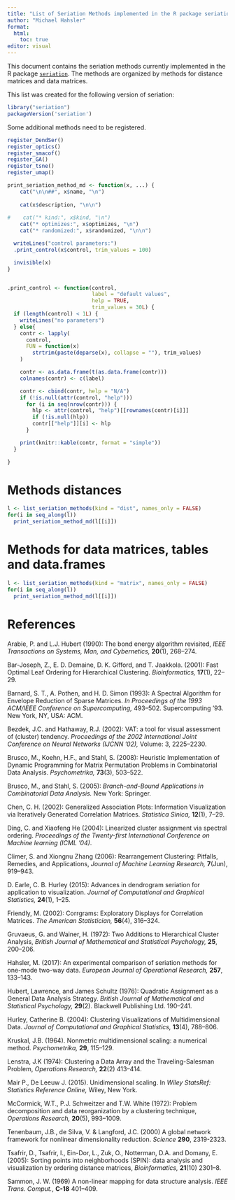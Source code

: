 ```yaml
---
title: "List of Seriation Methods implemented in the R package seriation"
author: "Michael Hahsler"
format: 
  html:
    toc: true
editor: visual
---
```


This document contains the seriation methods currently implemented in the R package [`seriation`](https://github.com/mhahsler/seriation). The methods are organized by methods for distance matrices and data matrices.

This list was created for the following version of seriation:
```r
library("seriation")
packageVersion('seriation')
```

Some additional methods need to be registered.

```r
register_DendSer()
register_optics()
register_smacof()
register_GA()
register_tsne()
register_umap()
```

```r
print_seriation_method_md <- function(x, ...) {
    cat("\n\n##", x$name, "\n")
  
    cat(x$description, "\n\n")
    
#    cat("* kind:", x$kind, "\n")
    cat("* optimizes:", x$optimizes, "\n")
    cat("* randomized:", x$randomized, "\n\n")

  writeLines("control parameters:")
  .print_control(x$control, trim_values = 100)

  invisible(x)
}


.print_control <- function(control,
                           label = "default values",
                           help = TRUE,
                           trim_values = 30L) {
  if (length(control) < 1L) {
    writeLines("no parameters")
  } else{
    contr <- lapply(
      control,
      FUN = function(x)
        strtrim(paste(deparse(x), collapse = ""), trim_values)
    )

    contr <- as.data.frame(t(as.data.frame(contr)))
    colnames(contr) <- c(label)

    contr <- cbind(contr, help = "N/A")
    if (!is.null(attr(control, "help")))
      for (i in seq(nrow(contr))) {
        hlp <- attr(control, "help")[[rownames(contr)[i]]]
        if (!is.null(hlp))
        contr[["help"]][i] <- hlp
      }

    print(knitr::kable(contr, format = "simple"))
  }

}
```

# Methods distances

```r
l <- list_seriation_methods(kind = "dist", names_only = FALSE)
for(i in seq_along(l))
  print_seriation_method_md(l[[i]])
```

# Methods for data matrices, tables and data.frames

```r
l <- list_seriation_methods(kind = "matrix", names_only = FALSE)
for(i in seq_along(l))
  print_seriation_method_md(l[[i]])
```

# References

Arabie, P. and L.J. Hubert (1990): The bond energy algorithm
revisited, _IEEE Transactions on Systems, Man, and Cybernetics,_
**20**(1), 268--274.
\doi{10.1109/21.47829}

Bar-Joseph, Z., E. D. Demaine, D. K. Gifford, and T. Jaakkola. (2001): Fast
Optimal Leaf Ordering for Hierarchical Clustering. _Bioinformatics,_
**17**(1), 22--29.
\doi{10.1093/bioinformatics/17.suppl_1.S22}

Barnard, S. T., A. Pothen, and H. D. Simon (1993): A Spectral Algorithm for
Envelope Reduction of Sparse Matrices. _In Proceedings of the 1993
ACM/IEEE Conference on Supercomputing,_ 493--502. Supercomputing '93. New
York, NY, USA: ACM. \url{https://ieeexplore.ieee.org/document/1263497}

Bezdek, J.C. and Hathaway, R.J. (2002): VAT: a tool for visual assessment of
(cluster) tendency. _Proceedings of the 2002 International Joint
Conference on Neural Networks (IJCNN '02),_ Volume: 3, 2225--2230.
\doi{10.1109/IJCNN.2002.1007487}

Brusco, M., Koehn, H.F., and Stahl, S. (2008): Heuristic Implementation of
Dynamic Programming for Matrix Permutation Problems in Combinatorial Data
Analysis. _Psychometrika,_ **73**(3), 503--522.
\doi{10.1007/s11336-007-9049-5}

Brusco, M., and Stahl, S. (2005): _Branch-and-Bound Applications in
Combinatorial Data Analysis._ New York: Springer.
\doi{10.1007/0-387-28810-4}

Chen, C. H. (2002): Generalized Association Plots: Information Visualization
via Iteratively Generated Correlation Matrices. _Statistica Sinica,_
**12**(1), 7--29.

Ding, C. and Xiaofeng He (2004): Linearized cluster assignment via spectral
ordering. _Proceedings of the Twenty-first International Conference on
Machine learning (ICML '04)_.
\doi{10.1145/1015330.1015407}

Climer, S. and Xiongnu Zhang (2006): Rearrangement Clustering: Pitfalls,
Remedies, and Applications, _Journal of Machine Learning Research,_
**7**(Jun), 919--943.

D. Earle, C. B. Hurley (2015): Advances in dendrogram seriation
for application to visualization.
_Journal of Computational and Graphical Statistics,_ **24**(1), 1--25.

Friendly, M. (2002): Corrgrams: Exploratory Displays for Correlation
Matrices. _The American Statistician,_ **56**(4), 316--324.
\doi{10.1198/000313002533}

Gruvaeus, G. and Wainer, H. (1972): Two Additions to Hierarchical Cluster
Analysis, _British Journal of Mathematical and Statistical Psychology,_
**25**, 200--206.
\doi{10.1111/j.2044-8317.1972.tb00491.x}

Hahsler, M. (2017): An experimental comparison of seriation methods for
one-mode two-way data. _European Journal of Operational Research,_
**257**, 133--143.
\doi{10.1016/j.ejor.2016.08.066}

Hubert, Lawrence, and James Schultz (1976): Quadratic Assignment as a
General Data Analysis Strategy. _British Journal of Mathematical and
Statistical Psychology,_ **29**(2). Blackwell Publishing Ltd. 190--241.
\doi{10.1111/j.2044-8317.1976.tb00714.x}

Hurley, Catherine B. (2004): Clustering Visualizations of Multidimensional
Data. _Journal of Computational and Graphical Statistics,_
**13**(4), 788--806.
\doi{10.1198/106186004X12425}

Kruskal, J.B. (1964). Nonmetric multidimensional scaling: a numerical method.
_Psychometrika,_ **29**, 115--129.

Lenstra, J.K (1974): Clustering a Data Array and the Traveling-Salesman
Problem, _Operations Research,_ **22**(2) 413--414.
\doi{10.1287/opre.22.2.413}

Mair P., De Leeuw J. (2015). Unidimensional scaling. In _Wiley
StatsRef: Statistics Reference Online,_ Wiley, New York.
\doi{10.1002/9781118445112.stat06462.pub2}

McCormick, W.T., P.J. Schweitzer and T.W. White (1972): Problem
decomposition and data reorganization by a clustering technique,
_Operations Research,_ **20**(5), 993--1009.
\doi{10.1287/opre.20.5.993}

Tenenbaum, J.B., de Silva, V. & Langford, J.C. (2000)
A global network framework for nonlinear dimensionality reduction.
_Science_ **290**, 2319-2323.

Tsafrir, D., Tsafrir, I., Ein-Dor, L., Zuk, O., Notterman, D.A. and Domany,
E. (2005): Sorting points into neighborhoods (SPIN): data analysis and
visualization by ordering distance matrices, _Bioinformatics,_
**21**(10) 2301--8.
\doi{10.1093/bioinformatics/bti329}

Sammon, J. W. (1969) A non-linear mapping for data structure analysis.
_IEEE Trans. Comput._, **C-18** 401--409.
